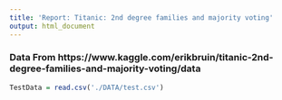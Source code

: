 ```yaml
---
title: 'Report: Titanic: 2nd degree families and majority voting'
output: html_document
---
```


### Data From https://www.kaggle.com/erikbruin/titanic-2nd-degree-families-and-majority-voting/data
```r
TestData = read.csv('./DATA/test.csv')

```
